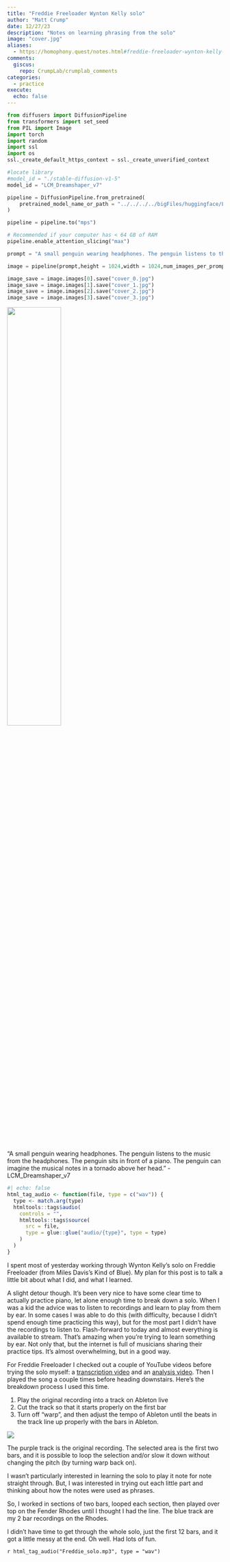 ```yaml
---
title: "Freddie Freeloader Wynton Kelly solo"
author: "Matt Crump"
date: 12/27/23
description: "Notes on learning phrasing from the solo"
image: "cover.jpg"
aliases: 
  - https://homophony.quest/notes.html#freddie-freeloader-wynton-kelly-solo
comments:
  giscus: 
    repo: CrumpLab/crumplab_comments
categories: 
  - practice
execute: 
  echo: false
---
```


```python
from diffusers import DiffusionPipeline
from transformers import set_seed
from PIL import Image
import torch
import random
import ssl
import os
ssl._create_default_https_context = ssl._create_unverified_context

#locate library
#model_id = "./stable-diffusion-v1-5"
model_id = "LCM_Dreamshaper_v7"

pipeline = DiffusionPipeline.from_pretrained(
	pretrained_model_name_or_path = "../../../../bigFiles/huggingface/LCM_Dreamshaper_v7/",custom_pipeline="latent_consistency_txt2img", custom_revision="main", revision="fb9c5d"
)

pipeline = pipeline.to("mps")

# Recommended if your computer has < 64 GB of RAM
pipeline.enable_attention_slicing("max")

prompt = "A small penguin wearing headphones. The penguin listens to the music from the headphones. The penguin sits in front of a piano. The penguin can imagine the musical notes in a tornado above her head."

image = pipeline(prompt,height = 1024,width = 1024,num_images_per_prompt = 4)

image_save = image.images[0].save("cover_0.jpg")
image_save = image.images[1].save("cover_1.jpg")
image_save = image.images[2].save("cover_2.jpg")
image_save = image.images[3].save("cover_3.jpg") 

```


![](cover.jpg){width=50% fig-align="left"}


::: column-margin
"A small penguin wearing headphones. The penguin listens to the music from the headphones. The penguin sits in front of a piano. The penguin can imagine the musical notes in a tornado above her head." - LCM_Dreamshaper_v7
:::

```r
#| echo: false
html_tag_audio <- function(file, type = c("wav")) {
  type <- match.arg(type)
  htmltools::tags$audio(
    controls = "",
    htmltools::tags$source(
      src = file,
      type = glue::glue("audio/{type}", type = type)
    )
  )
}

```

I spent most of yesterday working through Wynton Kelly's solo on Freddie Freeloader (from Miles Davis's Kind of Blue). My plan for this post is to talk a little bit about what I did, and what I learned.

A slight detour though. It's been very nice to have some clear time to actually practice piano, let alone enough time to break down a solo. When I was a kid the advice was to listen to recordings and learn to play from them by ear. In some cases I was able to do this (with difficulty, because I didn't spend enough time practicing this way), but for the most part I didn't have the recordings to listen to. Flash-forward to today and almost everything is available to stream. That's amazing when you're trying to learn something by ear. Not only that, but the internet is full of musicians sharing their practice tips. It's almost overwhelming, but in a good way.

For Freddie Freeloader I checked out a couple of YouTube videos before trying the solo myself: a [transcription video](https://www.youtube.com/watch?v=XSjWOTbL5ew) and an [analysis video](https://www.youtube.com/watch?v=ZxfawXcpuaQ). Then I played the song a couple times before heading downstairs. Here's the breakdown process I used this time.

1.  Play the original recording into a track on Ableton live
2.  Cut the track so that it starts properly on the first bar
3.  Turn off "warp", and then adjust the tempo of Ableton until the beats in the track line up properly with the bars in Ableton.

![](Screenshot%202023-12-27%20at%207.56.08%20AM.png)

The purple track is the original recording. The selected area is the first two bars, and it is possible to loop the selection and/or slow it down without changing the pitch (by turning warp back on).

I wasn't particularly interested in learning the solo to play it note for note straight through. But, I was interested in trying out each little part and thinking about how the notes were used as phrases.

So, I worked in sections of two bars, looped each section, then played over top on the Fender Rhodes until I thought I had the line. The blue track are my 2 bar recordings on the Rhodes.

I didn't have time to get through the whole solo, just the first 12 bars, and it got a little messy at the end. Oh well. Had lots of fun.

`r html_tag_audio("Freddie_solo.mp3", type = "wav")`


